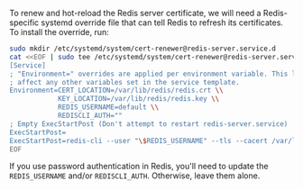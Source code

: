 To renew and hot-reload the Redis server certificate,
we will need a Redis-specific systemd override file that can tell Redis to refresh its certificates.
To install the override, run:

```bash
sudo mkdir /etc/systemd/system/cert-renewer@redis-server.service.d
cat <<EOF | sudo tee /etc/systemd/system/cert-renewer@redis-server.service.d/override.conf
[Service]
; "Environment=" overrides are applied per environment variable. This line does not
; affect any other variables set in the service template.
Environment=CERT_LOCATION=/var/lib/redis/redis.crt \\
            KEY_LOCATION=/var/lib/redis/redis.key \\
            REDIS_USERNAME=default \\
            REDISCLI_AUTH=""
; Empty ExecStartPost (Don't attempt to restart redis-server.service)
ExecStartPost=
ExecStartPost=redis-cli --user "\$REDIS_USERNAME" --tls --cacert /var/lib/redis/ca.crt config set tls-cert-file \$CERT_LOCATION
EOF
```

If you use password authentication in Redis,
you'll need to update the `REDIS_USERNAME` and/or `REDISCLI_AUTH`.
Otherwise, leave them alone.
